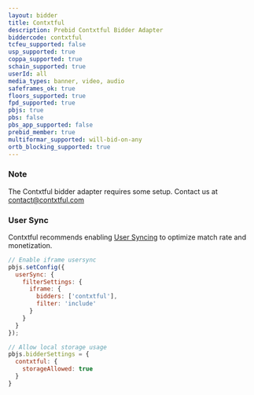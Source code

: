 ```yaml
---
layout: bidder
title: Contxtful
description: Prebid Contxtful Bidder Adapter
biddercode: contxtful
tcfeu_supported: false
usp_supported: true
coppa_supported: true
schain_supported: true
userId: all
media_types: banner, video, audio
safeframes_ok: true
floors_supported: true
fpd_supported: true 
pbjs: true
pbs: false
pbs_app_supported: false
prebid_member: true
multiformar_supported: will-bid-on-any
ortb_blocking_supported: true
---
```


### Note

The Contxtful bidder adapter requires some setup. Contact us at [contact@contxtful.com](mailto:contact@contxtful.com)

### User Sync
Contxtful recommends enabling [User Syncing](https://docs.prebid.org/dev-docs/publisher-api-reference/setConfig.html#setConfig-Configure-User-Syncing) to optimize match rate and monetization.

<StorageAllowed />

```javascript
// Enable iframe usersync 
pbjs.setConfig({
  userSync: {
    filterSettings: {
      iframe: {
        bidders: ['contxtful'],
        filter: 'include'
      }
    }
  }
});

// Allow local storage usage
pbjs.bidderSettings = {
  contxtful: {
    storageAllowed: true
  }
}
```

